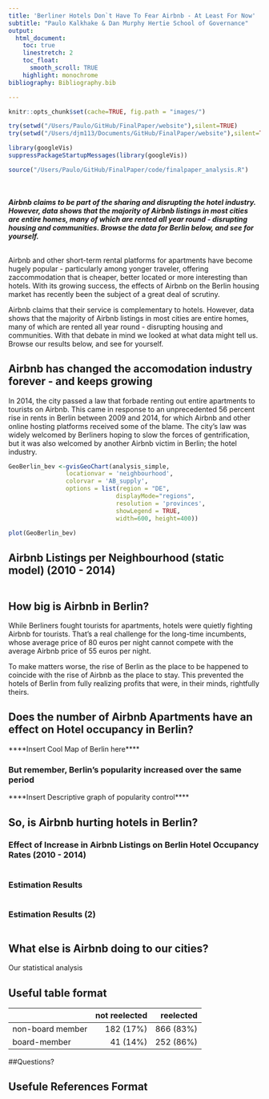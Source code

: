 ```yaml
---
title: 'Berliner Hotels Don`t Have To Fear Airbnb - At Least For Now'
subtitle: "Paulo Kalkhake & Dan Murphy Hertie School of Governance"
output: 
  html_document:
    toc: true
    linestretch: 2
    toc_float:
      smooth_scroll: TRUE
    highlight: monochrome
bibliography: Bibliography.bib

---
```


```r
knitr::opts_chunk$set(cache=TRUE, fig.path = "images/")

try(setwd("/Users/Paulo/GitHub/FinalPaper/website"),silent=TRUE)
try(setwd("/Users/djm113/Documents/GitHub/FinalPaper/website"),silent=TRUE)

library(googleVis)
suppressPackageStartupMessages(library(googleVis))

```


``` r
source("/Users/Paulo/GitHub/FinalPaper/code/finalpaper_analysis.R")
```
<br>
<br>
***Airbnb claims to be part of the sharing and disrupting the hotel industry. However, data shows that the majority of Airbnb listings in most cities are entire homes, many of which are rented all year round - disrupting housing and communities. Browse the data for Berlin below, and see for yourself.***
<br>
<br>

Airbnb and other short-term rental platforms for apartments have become hugely popular - particularly among yonger traveler, offering zaccommodation that is cheaper, better located or more interesting than hotels. With its growing success, the effects of Airbnb on the Berlin housing market has recently been the subject of a great deal of scrutiny. 


Airbnb claims that their service is complementary to hotels. However, data shows that the majority of Airbnb listings in most cities are entire homes, many of which are rented all year round - disrupting housing and communities. With that debate in mind we looked at what data might tell us. Browse our results below, and see for yourself.

## Airbnb has changed the accomodation industry forever - and keeps growing

In 2014, the city passed a law that forbade renting out entire apartments to tourists on Airbnb. This came in response to an unprecedented 56 percent rise in rents in Berlin between 2009 and 2014, for which Airbnb and other online hosting platforms received some of the blame. The city's law was widely welcomed by Berliners hoping to slow the forces of gentrification, but it was also welcomed by another Airbnb victim in Berlin; the hotel industry. 

```r

GeoBerlin_bev <-gvisGeoChart(analysis_simple,
                locationvar = 'neighbourhood',
                colorvar = 'AB_supply',
                options = list(region = "DE", 
                              displayMode="regions",
                              resolution = 'provinces',
                              showLegend = TRUE,
                              width=600, height=400))

plot(GeoBerlin_bev)

```


## Airbnb Listings per Neighbourhood (static model) (2010 - 2014)
```r


```

## How big is Airbnb in Berlin?

While Berliners fought tourists for apartments, hotels were quietly fighting Airbnb for tourists. That's a real challenge for the long-time incumbents, whose average price of 80 euros per night cannot compete with the average Airbnb price of 55 euros per night. 


To make matters worse, the rise of Berlin as the place to be happened to coincide with the rise of Airbnb as the place to stay. This prevented the hotels of Berlin from fully realizing profits that were, in their minds, rightfully theirs. 

## Does the number of Airbnb Apartments have an effect on Hotel occupancy in Berlin?



****Insert Cool Map of Berlin here****

### But remember, Berlin's popularity increased over the same period
****Insert Descriptive graph of popularity control****

## So, is Airbnb hurting hotels in Berlin?

### Effect of Increase in Airbnb Listings on Berlin Hotel Occupancy Rates (2010 - 2014)
```r

```

### Estimation Results {.flexbox .vcenter .reduced}
``` r


```

### Estimation Results (2) ## {.flexbox .vcenter .reduced}
``` r


```


## What else is Airbnb doing to our cities?
Our statistical analysis  






## Useful table format

                    not reelected   reelected
------------------ --------------  ----------
  non-board member      182 (17%)   866 (83%)
      board-member       41 (14%)   252 (86%)

##Questions? 



## Usefule References Format

[^1]: The presented research project is part of a paper project by Guillermo Rosas (Washington University in St. Louis) and Jonas Markgraf (Hertie School of Governance Berlin).

[^2]: Spanish public savings banks (*cajas*) faltered and dissolved in the course of the bursting Spanish real estate bubble ([link](http://voxeu.org/article/five-lessons-spanish-cajas-debacle-new-euro-wide-supervisor)); similarly, German *Landesbanken* got into serious trouble and were partly consolidated ([link](http://www.sueddeutsche.de/geld/fehlspekulationen-der-landesbanken-chronologie-einer-krise-1.283250) (in German)). At the same time, German *Sparkassen* weathered the financial crisis well and emerged strengthened from it ([link](http://www.telegraph.co.uk/finance/financialcrisis/3190674/Financial-crisis-boosts-German-banks.html)). This heterogeneous crisis performance of public banks remains largely unexplained and motivates the PhD project of one of the authors.